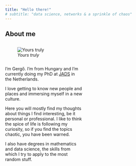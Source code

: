 ```yaml
---
title: "Hello there!"
# subtitle: "data science, networks & a sprinkle of chaos"
---
```


## About me

::: {.column width="40%" .add-space}

![*Yours truly*](resources/profile_pic.jpg)


:::

::: {.column width="50%"}

I’m Gergő. I’m from Hungary and I’m currently doing my PhD at [JADS](https://jads.nl) in the Netherlands.

I love getting to know new people and places and immersing myself in a new culture.

Here you will mostly find my thoughts about things I find interesting, be it personal or professional. I like to think the spice of life is following my curiosity, so if you find the topics chaotic, you have been warned.

I also have degrees in mathematics and data science, the skills from which I try to apply to the most random stuff.
:::

